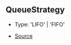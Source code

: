 ## QueueStrategy

- Type: 'LIFO' \| 'FIFO'

- [Source](https://github.com/Androz2091/discord-player/blob/451214b/packages/utils/src/Queue.ts#L3)